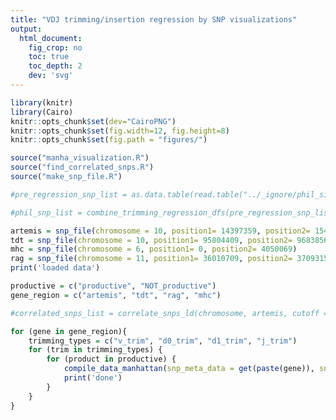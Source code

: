 ```yaml
---
title: "VDJ trimming/insertion regression by SNP visualizations"
output:
  html_document:
    fig_crop: no
    toc: true
    toc_depth: 2
    dev: 'svg'
---
```


```r
library(knitr)
library(Cairo)
knitr::opts_chunk$set(dev="CairoPNG")
knitr::opts_chunk$set(fig.width=12, fig.height=8) 
knitr::opts_chunk$set(fig.path = "figures/")

source("manha_visualization.R")
source("find_correlated_snps.R")
source("make_snp_file.R")

#pre_regression_snp_list = as.data.table(read.table("../_ignore/phil_sig_snps/top100_trimming_pvals_for_maggie.tsv", sep = "\t", fill=TRUE, header = TRUE))[-c(1:4)]

#phil_snp_list = combine_trimming_regression_dfs(pre_regression_snp_list, condensing = 'by_gene', trimming_type_list = c('v_trim', 'd0_trim', 'd1_trim', 'j_trim', "vd_insert", "vj_insert", "dj_insert"))

artemis = snp_file(chromosome = 10, position1= 14397359, position2= 15454432)
tdt = snp_file(chromosome = 10, position1= 95804409, position2= 96838564)
mhc = snp_file(chromosome = 6, position1= 0, position2= 4050069)
rag = snp_file(chromosome = 11, position1= 36010709, position2= 37093156)
print('loaded data')
```


```r
productive = c("productive", "NOT_productive")
gene_region = c("artemis", "tdt", "rag", "mhc")

#correlated_snps_list = correlate_snps_ld(chromosome, artemis, cutoff = 0.85)

for (gene in gene_region){
    trimming_types = c("v_trim", "d0_trim", "d1_trim", "j_trim")
    for (trim in trimming_types) {
        for (product in productive) {
            compile_data_manhattan(snp_meta_data = get(paste(gene)), snp_id_list = unique(get(gene)$snp), correlated_snps = 'False', paired_productive_snps = 'False', productivity = product, varying_int = 'True', trim_type = trim, chromosome = unique(get(gene)$chr), correlate_snps = "False", gene_conditioning = 'True', weighting = 'True', gene_region = gene)
            print('done')
        }
    }
}
```